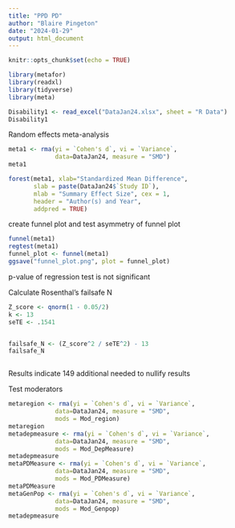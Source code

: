 ```yaml
---
title: "PPD PD"
author: "Blaire Pingeton"
date: "2024-01-29"
output: html_document
---
```


```r
knitr::opts_chunk$set(echo = TRUE)
```


```r
library(metafor)
library(readxl)
library(tidyverse)
library(meta)

Disability1 <- read_excel("DataJan24.xlsx", sheet = "R Data")
Disability1
```


Random effects meta-analysis
```r
meta1 <- rma(yi = `Cohen's d`, vi = `Variance`,
             data=DataJan24, measure = "SMD")
meta1

forest(meta1, xlab="Standardized Mean Difference", 
       slab = paste(DataJan24$`Study ID`), 
       mlab = "Summary Effect Size", cex = 1,
       header = "Author(s) and Year",
       addpred = TRUE)
```

create funnel plot and test asymmetry of funnel plot
```r
funnel(meta1)
regtest(meta1)
funnel_plot <- funnel(meta1)
ggsave("funnel_plot.png", plot = funnel_plot)

```
p-value of regression test is not significant



Calculate Rosenthal's failsafe N
```r

Z_score <- qnorm(1 - 0.05/2)
k <- 13
seTE <- .1541


failsafe_N <- (Z_score^2 / seTE^2) - 13
failsafe_N



```
Results indicate 149 additional needed to nullify results


Test moderators
```r
metaregion <- rma(yi = `Cohen's d`, vi = `Variance`,
             data=DataJan24, measure = "SMD", 
             mods = Mod_region)
metaregion
metadepmeasure <- rma(yi = `Cohen's d`, vi = `Variance`,
             data=DataJan24, measure = "SMD", 
             mods = Mod_DepMeasure)
metadepmeasure
metaPDMeasure <- rma(yi = `Cohen's d`, vi = `Variance`,
             data=DataJan24, measure = "SMD", 
             mods = Mod_PDMeasure)
metaPDMeasure
metaGenPop <- rma(yi = `Cohen's d`, vi = `Variance`,
             data=DataJan24, measure = "SMD", 
             mods = Mod_Genpop)
metadepmeasure
```

